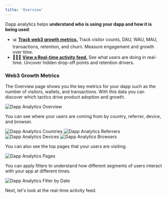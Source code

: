 ```yaml
---
title: 'Overview'
---
```


Dapp analytics helps **understand who is using your dapp and how it is being used**: 

- 📊 <a href="#web3-growth-metrics">**Track web3 growth metrics.**</a> Track visitor counts, DAU, WAU, MAU, transactions, retention, and churn. Measure engagement and growth over time.
- 🏃‍♀️‍➡️ <a href="https://docs.formo.so/features/dapp-analytics/activity">**View a Real-time activity feed.**</a> See what users are doing in real-time. Uncover hidden drop-off points and retention drivers. 

### Web3 Growth Metrics

The Overview page shows you the key metrics for your dapp such as the number of visitors, wallets, and transactions.
With this data you can discover which tactics drive product adoption and growth.

<Frame>
	<img src="/images/dapp-analytics-overview.png" alt="Dapp Analytics Overview" />
</Frame>

You can see where your users are coming from by country, referrer, device, and browser. 

<Frame>
	<img src="/images/dapp-analytics-countries.png" alt="Dapp Analytics Countries" />
    <img src="/images/dapp-analytics-referrers.png" alt="Dapp Analytics Referrers" />
</Frame>

<Frame>
	<img src="/images/dapp-analytics-devices.png" alt="Dapp Analytics Devices" />
	<img src="/images/dapp-analytics-browsers.png" alt="Dapp Analytics Browsers" />
</Frame>

You can also see the top pages that your users are visiting.

<Frame>
	<img src="/images/dapp-analytics-pages.png" alt="Dapp Analytics Pages" />
</Frame>

You can apply filters to understand how different segments of users interact with your app at different times.

<Frame>
	<img src="/images/dapp-analytics-datetime.png" alt="Dapp Analytics Filter by Date" />
</Frame>

Next, let's look at the real-time activity feed.